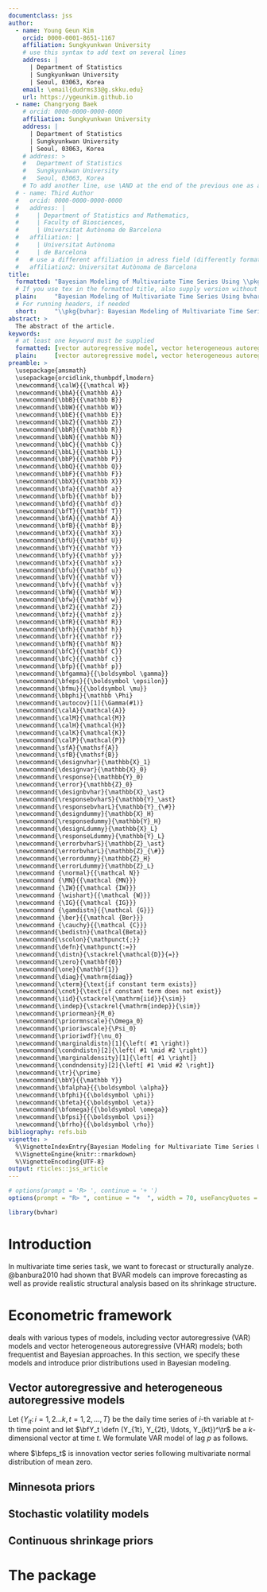 ```yaml
---
documentclass: jss
author:
  - name: Young Geun Kim
    orcid: 0000-0001-8651-1167
    affiliation: Sungkyunkwan University
    # use this syntax to add text on several lines
    address: |
      | Department of Statistics
      | Sungkyunkwan University
      | Seoul, 03063, Korea
    email: \email{dudrms33@g.skku.edu}
    url: https://ygeunkim.github.io
  - name: Changryong Baek
    # orcid: 0000-0000-0000-0000
    affiliation: Sungkyunkwan University
    address: |
      | Department of Statistics
      | Sungkyunkwan University
      | Seoul, 03063, Korea
    # address: >
    #   Department of Statistics
    #   Sungkyunkwan University
    #   Seoul, 03063, Korea
    # To add another line, use \AND at the end of the previous one as above
  # - name: Third Author
  #   orcid: 0000-0000-0000-0000
  #   address: |
  #     | Department of Statistics and Mathematics,
  #     | Faculty of Biosciences,
  #     | Universitat Autònoma de Barcelona
  #   affiliation: |
  #     | Universitat Autònoma 
  #     | de Barcelona
  #   # use a different affiliation in adress field (differently formated here)
  #   affiliation2: Universitat Autònoma de Barcelona
title:
  formatted: "Bayesian Modeling of Multivariate Time Series Using \\pkg{bvhar} Package in \\proglang{R}"
  # If you use tex in the formatted title, also supply version without
  plain:     "Bayesian Modeling of Multivariate Time Series Using bvhar Package in R"
  # For running headers, if needed
  short:     "\\pkg{bvhar}: Bayesian Modeling of Multivariate Time Series"
abstract: >
  The abstract of the article.
keywords:
  # at least one keyword must be supplied
  formatted: [vector autoregressive model, vector heterogeneous autoregressive model, bayesian vector heterogeneous autoregressive model, bayesian vector autoregressiv model, time series, forecast, "\\proglang{RcppEigen}", "\\proglang{R}"]
  plain:     [vector autoregressive model, vector heterogeneous autoregressive model, bayesian vector heterogeneous autoregressive model, bayesian vector autoregressiv model, time series, forecast, RcppEigen, R]
preamble: >
  \usepackage{amsmath}
  \usepackage{orcidlink,thumbpdf,lmodern}
  \newcommand{\calW}{{\mathcal W}}
  \newcommand{\bbA}{{\mathbb A}}
  \newcommand{\bbB}{{\mathbb B}}
  \newcommand{\bbW}{{\mathbb W}}
  \newcommand{\bbE}{{\mathbb E}}
  \newcommand{\bbZ}{{\mathbb Z}}
  \newcommand{\bbR}{{\mathbb R}}
  \newcommand{\bbN}{{\mathbb N}}
  \newcommand{\bbC}{{\mathbb C}}
  \newcommand{\bbL}{{\mathbb L}}
  \newcommand{\bbP}{{\mathbb P}}
  \newcommand{\bbQ}{{\mathbb Q}}
  \newcommand{\bbF}{{\mathbb F}}
  \newcommand{\bbX}{{\mathbb X}}
  \newcommand{\bfa}{{\mathbf a}}
  \newcommand{\bfb}{{\mathbf b}}
  \newcommand{\bfd}{{\mathbf d}}
  \newcommand{\bfT}{{\mathbf T}}
  \newcommand{\bfA}{{\mathbf A}}
  \newcommand{\bfB}{{\mathbf B}}
  \newcommand{\bfX}{{\mathbf X}}
  \newcommand{\bfU}{{\mathbf U}}
  \newcommand{\bfY}{{\mathbf Y}}
  \newcommand{\bfy}{{\mathbf y}}
  \newcommand{\bfx}{{\mathbf x}}
  \newcommand{\bfu}{{\mathbf u}}
  \newcommand{\bfV}{{\mathbf V}}
  \newcommand{\bfv}{{\mathbf v}}
  \newcommand{\bfW}{{\mathbf W}}
  \newcommand{\bfw}{{\mathbf w}}
  \newcommand{\bfZ}{{\mathbf Z}}
  \newcommand{\bfz}{{\mathbf z}}
  \newcommand{\bfR}{{\mathbf R}}
  \newcommand{\bfh}{{\mathbf h}}
  \newcommand{\bfr}{{\mathbf r}}
  \newcommand{\bfN}{{\mathbf N}}
  \newcommand{\bfC}{{\mathbf C}}
  \newcommand{\bfc}{{\mathbf c}}
  \newcommand{\bfp}{{\mathbf p}}
  \newcommand{\bfgamma}{{\boldsymbol \gamma}}
  \newcommand{\bfeps}{{\boldsymbol \epsilon}}
  \newcommand{\bfmu}{{\boldsymbol \mu}}
  \newcommand{\bbphi}{\mathbb \Phi}
  \newcommand{\autocov}[1]{\Gamma(#1)}
  \newcommand{\calA}{\mathcal{A}}
  \newcommand{\calM}{\mathcal{M}}
  \newcommand{\calH}{\mathcal{H}}
  \newcommand{\calK}{\mathcal{K}}
  \newcommand{\calP}{\mathcal{P}}
  \newcommand{\sfA}{\mathsf{A}}
  \newcommand{\sfB}{\mathsf{B}}
  \newcommand{\designvhar}{\mathbb{X}_1}
  \newcommand{\designvar}{\mathbb{X}_0}
  \newcommand{\response}{\mathbb{Y}_0}
  \newcommand{\error}{\mathbb{Z}_0}
  \newcommand{\designbvhar}{\mathbb{X}_\ast}
  \newcommand{\responsebvharS}{\mathbb{Y}_\ast}
  \newcommand{\responsebvharL}{\mathbb{Y}_{\#}}
  \newcommand{\designdummy}{\mathbb{X}_H}
  \newcommand{\responsedummy}{\mathbb{Y}_H}
  \newcommand{\designLdummy}{\mathbb{X}_L}
  \newcommand{\responseLdummy}{\mathbb{Y}_L}
  \newcommand{\errorbvharS}{\mathbb{Z}_\ast}
  \newcommand{\errorbvharL}{\mathbb{Z}_{\#}}
  \newcommand{\errordummy}{\mathbb{Z}_H}
  \newcommand{\errorLdummy}{\mathbb{Z}_L}
  \newcommand {\normal}{{\mathcal N}}
  \newcommand {\MN}{{\mathcal {MN}}}
  \newcommand {\IW}{{\mathcal {IW}}}
  \newcommand {\wishart}{{\mathcal {W}}}
  \newcommand {\IG}{{\mathcal {IG}}}
  \newcommand {\gamdistn}{{\mathcal {G}}}
  \newcommand {\ber}{{\mathcal {Ber}}}
  \newcommand {\cauchy}{{\mathcal {C}}}
  \newcommand{\bedistn}{\mathcal{Beta}}
  \newcommand{\scolon}{\mathpunct{;}}
  \newcommand{\defn}{\mathpunct{:=}}
  \newcommand{\distn}{\stackrel{\mathcal{D}}{=}}
  \newcommand{\zero}{\mathbf{0}}
  \newcommand{\one}{\mathbf{1}}
  \newcommand{\diag}{\mathrm{diag}}
  \newcommand{\cterm}{\text{if constant term exists}}
  \newcommand{\cnot}{\text{if constant term does not exist}}
  \newcommand{\iid}{\stackrel{\mathrm{iid}}{\sim}}
  \newcommand{\indep}{\stackrel{\mathrm{indep}}{\sim}}
  \newcommand{\priormean}{M_0}
  \newcommand{\priormnscale}{\Omega_0}
  \newcommand{\prioriwscale}{\Psi_0}
  \newcommand{\prioriwdf}{\nu_0}
  \newcommand{\marginaldistn}[1]{\left( #1 \right)}
  \newcommand{\condndistn}[2]{\left( #1 \mid #2 \right)}
  \newcommand{\marginaldensity}[1]{\left[ #1 \right]}
  \newcommand{\condndensity}[2]{\left[ #1 \mid #2 \right]}
  \newcommand{\tr}{\prime}
  \newcommand{\bbY}{{\mathbb Y}}
  \newcommand{\bfalpha}{{\boldsymbol \alpha}}
  \newcommand{\bfphi}{{\boldsymbol \phi}}
  \newcommand{\bfeta}{{\boldsymbol \eta}}
  \newcommand{\bfomega}{{\boldsymbol \omega}}
  \newcommand{\bfpsi}{{\boldsymbol \psi}}
  \newcommand{\bfrho}{{\boldsymbol \rho}}
bibliography: refs.bib
vignette: >
  %\VignetteIndexEntry{Bayesian Modeling for Multivariate Time Series Using bvhar in R (Kim & Baek)}
  %\VignetteEngine{knitr::rmarkdown}
  %\VignetteEncoding{UTF-8}
output: rticles::jss_article
---
```


```r
# options(prompt = 'R> ', continue = '+ ')
options(prompt = "R> ", continue = "+  ", width = 70, useFancyQuotes = FALSE)
```

```r
library(bvhar)
```

# Introduction

<!-- This template demonstrates some of the basic LaTeX that you need to know to create a JSS article. -->

<!-- ## Code formatting -->

<!-- In general, don't use Markdown, but use the more precise LaTeX commands instead: -->

<!-- * \proglang{Java} -->

<!-- * \pkg{plyr} -->

<!-- One exception is inline code, which can be written inside a pair of backticks (i.e., using the Markdown syntax). -->

<!-- If you want to use LaTeX commands in headers, you need to provide a `short-title` attribute. You can also provide a custom identifier if necessary. See the header of Section \ref{r-code} for example. -->

<!-- # \proglang{R} code {#r-code short-title="R code"} -->

<!-- Can be inserted in regular R markdown blocks. -->

<!-- ```{r} -->

<!-- x <- 1:10 -->

<!-- x -->

<!-- ``` -->

<!-- ## Features specific to \pkg{rticles} {short-title="Features specific to rticles"} -->

<!-- * Adding short titles to section headers is a feature specific to \pkg{rticles} (implemented via a Pandoc Lua filter). This feature is currently not supported by Pandoc and we will update this template if [it is officially supported in the future](https://github.com/jgm/pandoc/issues/4409). -->

<!-- * Using the `\AND` syntax in the `author` field to add authors on a new line. This is a specific to the `rticles::jss_article` format. -->

In multivariate time series task, we want to forecast or structurally analyze. @banbura2010 had shown that BVAR models can improve forecasting as well as provide realistic structural analysis based on its shrinkage structure.

# Econometric framework {#sec:econ}

\pkg{bvhar} deals with various types of models, including vector autoregressive (VAR) models and vector heterogeneous autoregressive (VHAR) models; both frequentist and Bayesian approaches. In this section, we specify these models and introduce prior distributions used in Bayesian modeling.

## Vector autoregressive and heterogeneous autoregressive models {#sec:vhar short-title="VHAR"}

Let $\{ Y_{it} \colon i = 1, 2 \ldots k, t = 1, 2, \ldots, T \}$ be the daily time series of $i$-th variable at $t$-th time point and let $\bfY_t \defn (Y_{1t}, Y_{2t}, \ldots, Y_{kt})^\tr$ be a $k$-dimensional vector at time $t$. We formulate VAR model of lag $p$ as follows.

\begin{equation}
  \bfY_t = \bfc + A_1 \bfY_{t - 1} + \cdots + A_p \bfY_{t - p} + \bfeps_t
\label{eq:vareq}
\end{equation}

where $\bfeps_t$ is innovation vector series following multivariate normal distribution of mean zero.

## Minnesota priors {#sec:minnesota short-title="minn"}

## Stochastic volatility models {#sec:sv short-title="sv"}

## Continuous shrinkage priors {#sec:shrinkage short-title="shrinkage"}

# The \pkg{bvhar} package {#sec:bvharpkg short-title="package"}

